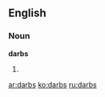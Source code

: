 ==English==

===Noun===
'''darbs'''

# {{plural of|[[darb]]}}

[[ar:darbs]]
[[ko:darbs]]
[[ru:darbs]]